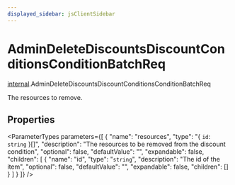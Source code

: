 ```yaml
---
displayed_sidebar: jsClientSidebar
---
```



# AdminDeleteDiscountsDiscountConditionsConditionBatchReq

[internal](../../modules/internal.mdx).AdminDeleteDiscountsDiscountConditionsConditionBatchReq

The resources to remove.

## Properties

<ParameterTypes parameters={[
  {
    "name": "resources",
    "type": "{ `id`: `string`  }[]",
    "description": "The resources to be removed from the discount condition",
    "optional": false,
    "defaultValue": "",
    "expandable": false,
    "children": [
      {
        "name": "id",
        "type": "`string`",
        "description": "The id of the item",
        "optional": false,
        "defaultValue": "",
        "expandable": false,
        "children": []
      }
    ]
  }
]} />
